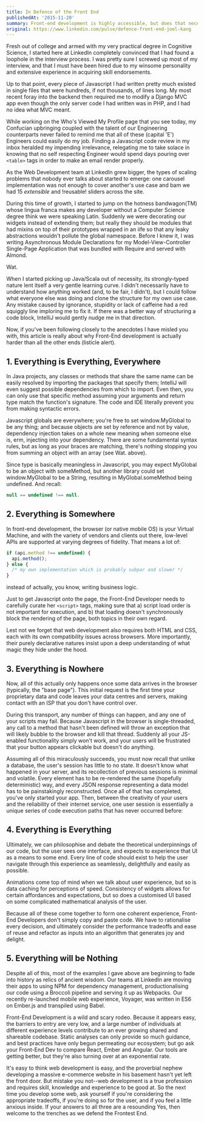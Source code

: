 ```yaml
---
title: In Defence of the Front End
publishedAt: '2015-11-20'
summary: Front-end development is highly accessible, but does that necessarily make it simple?
original: https://www.linkedin.com/pulse/defence-front-end-joel-kang
---
```

Fresh out of college and armed with my very practical degree in Cognitive
Science, I started here at LinkedIn completely convinced that I had found a
loophole in the interview process. I was pretty sure I screwed up most of my
interview, and that I must have been hired due to my winsome personality and
extensive experience in acquiring skill endorsements.

Up to that point, every piece of Javascript I had written pretty much existed in
single files that were hundreds, if not thousands, of lines long. My most recent
foray into the backend then required me to modify a Django MVC app even though
the only server code I had written was in PHP, and I had no idea what MVC meant. 

While working on the Who's Viewed My Profile page that you see today, my
Confucian upbringing coupled with the talent of our Engineering counterparts
never failed to remind me that all of these (capital 'E') Engineers could easily
do my job. Finding a Javascript code review in my inbox heralded my impending
irrelevance, relegating me to take solace in knowing that no self respecting
Engineer would spend days pouring over `<table>` tags in order to make an email
render properly.

As the Web Development team at LinkedIn grew bigger, the types of scaling
problems that nobody ever talks about started to emerge: one carousel
implementation was not enough to cover another's use case and bam we had 15
*extensible* and !reusable! sliders across the site.

During this time of growth, I started to jump on the hotness bandwagon(TM) whose
lingua franca makes any developer without a Computer Science degree think we
were speaking Latin. Suddenly we were decorating our widgets instead of
extending them; but really they should be modules that had mixins on top of
their prototypes wrapped in an iife so that any leaky abstractions wouldn't
pollute the global namespace. Before I knew it, I was writing Asynchronous
Module Declarations for my Model-View-Controller Single-Page Application that
was bundled with Require and served with Almond.

Wat.

When I started picking up Java/Scala out of necessity, its strongly-typed nature
lent itself a very gentle learning curve. I didn't necessarily have to
understand how anything worked (and, to be fair, I didn't), but I could follow
what everyone else was doing and clone the structure for my own use case. Any
mistake caused by ignorance, stupidity or lack of caffeine had a red squiggly
line imploring me to fix it. If there was a better way of structuring a code
block, IntelliJ would gently nudge me in that direction.

Now, if you've been following closely to the anecdotes I have misled you with,
this article is really about why Front-End development is actually harder than
all the other ends (listicle alert).

## 1. Everything is Everything, Everywhere
In Java projects, any classes or methods that share the same name can be easily
resolved by importing the packages that specify them; IntelliJ will even suggest
possible dependencies from which to import. Even then, you can only use that
specific method assuming your arguments and return type match the function's
signature. The code and IDE literally prevent you from making syntactic errors.

Javascript globals are everywhere; you're free to set window.MyGlobal to be any
thing; and because objects are set by reference and not by value, dependency
injection takes on a whole new meaning when someone else is, erm, injecting into
your dependency. There are some fundamental syntax rules, but as long as your
braces are matching, there's nothing stopping you from summing an object with an
array (see Wat. above).

Since type is basically meaningless in Javascript, you may expect MyGlobal to be
an object with someMethod, but another library could set window.MyGlobal to be a
String, resulting in MyGlobal.someMethod being undefined. And recall: 

```js
null == undefined !== null.
```

## 2. Everything is Somewhere
In front-end development, the browser (or native mobile OS) is your Virtual
Machine, and with the variety of vendors and clients out there, low-level APIs
are supported at varying degrees of fidelity. That means a lot of:

```js
if (api.method !== undefined) {
  api.method();
} else {
  /* my own implementation which is probably subpar and slower */
}
```

instead of actually, you know, writing business logic.

Just to get Javascript onto the page, the Front-End Developer needs to carefully
curate her `<script>` tags, making sure that a) script load order is not important
for execution, and b) that loading doesn't synchronously block the rendering of
the page, both topics in their own regard.

Lest not we forget that web development also requires both HTML and CSS, each
with its own compatibility issues across browsers. More importantly, their
purely declarative natures insist upon a deep understanding of what magic they
hide under the hood.

## 3. Everything is Nowhere
Now, all of this actually only happens once some data arrives in the browser
(typically, the "base page"). This initial request is the first time your
proprietary data and code leaves your data centres and servers, making contact
with an ISP that you don't have control over. 

During this transport, any number of things can happen, and any one of your
scripts may fail. Because Javascript in the browser is single-threaded, any call
to a method that hasn't been defined will throw an exception that will likely
bubble to the browser and kill that thread. Suddenly all your JS-enabled
functionality simply won't work, and your users will be frustrated that your
button appears clickable but doesn't do anything.

Assuming all of this miraculously succeeds, you must now recall that unlike a
database, the user's session has little to no state. It doesn't know what
happened in your server, and its recollection of previous sessions is minimal
and volatile. Every element has to be re-rendered the same (hopefully
deterministic) way, and every JSON response representing a data model has to be
painstakingly reconstructed. Once all of that has completed, you've only started
your app. Then, between the creativity of your users and the reliability of
their internet service, one user session is essentially a unique series of code
execution paths that has never occurred before:

## 4. Everything is Everything
Ultimately, we can philosophise and debate the theoretical underpinnings of our
code, but the user sees one interface, and expects to experience that UI as a
means to some end. Every line of code should exist to help the user navigate
through this experience as seamlessly, delightfully and easily as possible. 

Animations come top of mind when we talk about user experience, but so is data
caching for perceptions of speed. Consistency of widgets allows for certain
affordances and expectations, but so does a customised UI based on some
complicated mathematical analysis of the user.

Because all of these come together to form one coherent experience, Front-End
Developers don't simply copy and paste code. We have to rationalise every
decision, and ultimately consider the performance tradeoffs and ease of reuse
and refactor as inputs into an algorithm that generates joy and delight. 

## 5. Everything will be Nothing
Despite all of this, most of the examples I gave above are beginning to fade
into history as relics of ancient wisdom. Our teams at LinkedIn are moving their
apps to using NPM for dependency management, productionalising our code using a
Broccoli pipeline and serving it up as Webpacks. Our recently re-launched mobile
web experience, Voyager, was written in ES6 on Ember.js and transpiled using
Babel. 

Front-End Development is a wild and scary rodeo. Because it appears easy, the
barriers to entry are very low, and a large number of individuals at different
experience levels contribute to an ever growing shared and shareable codebase.
Static analyses can only provide so much guidance, and best practices have only
begun permeating our ecosystem; but go ask your Front-End Dev to compare React,
Ember and Angular. Our tools are getting better, but they're also turning over
at an exponential rate. 

It's easy to think web development is easy, and the proverbial nephew developing
a massive e-commerce website in his basement hasn't yet left the front door. But
mistake you not--web development is a true profession and requires skill,
knowledge and experience to be good at. So the next time you develop some web,
ask yourself if you're considering the appropriate tradeoffs, if you're doing so
for the user, and if you feel a little anxious inside. If your answers to all
three are a resounding Yes, then welcome to the trenches as we defend the
Frontest End.

